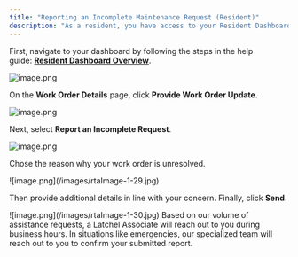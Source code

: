 ```yaml
---
title: "Reporting an Incomplete Maintenance Request (Resident)"
description: "As a resident, you have access to your Resident Dashboard from where you can access your existing and past maintenance requests. To report an incomplete maintenance request that you have recently submitted, follow the steps below."
---
```


First, navigate to your dashboard by following the steps in the help guide: [**Resident Dashboard Overview**](https://help.latchel.com/s/topic/0TO5e000000h9wrGAA/Resident-Dashboard-Overview).

<Frame>
  <img src="/images/rtaImage-1-26.jpg" alt="image.png" />
</Frame>

On the **Work Order Details** page, click **Provide Work Order Update**.

<Frame>
  <img src="/images/rtaImage-1-27.jpg" alt="image.png" />
</Frame>

Next, select **Report an Incomplete Request**.

<Frame>
  <img src="/images/rtaImage-1-28.jpg" alt="image.png" />
</Frame>

Chose the reason why your work order is unresolved.

<Frame>
  ![image.png](/images/rtaImage-1-29.jpg)
</Frame>

Then provide additional details in line with your concern. Finally, click **Send**.

<Frame>
  ![image.png](/images/rtaImage-1-30.jpg)
</Frame>

<Note>
  Based on our volume of assistance requests, a Latchel Associate will reach out to you during business hours. In situations like emergencies, our specialized team will reach out to you to confirm your submitted report.
</Note>